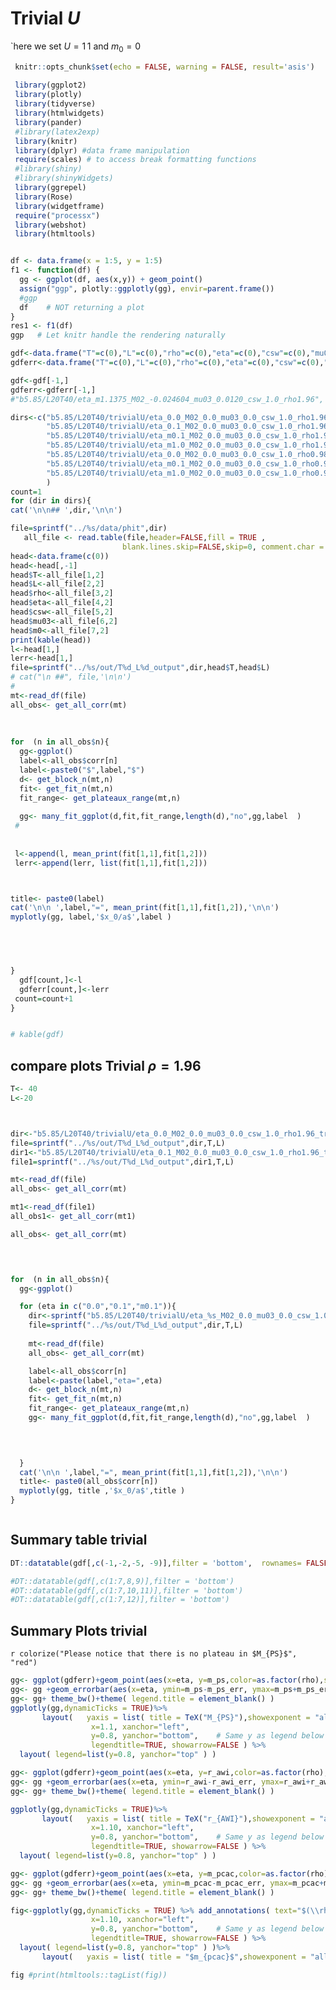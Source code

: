 # Trivial $U$

`here we set $U=1\!\!1$ and $m_0=0$ 

```r
 knitr::opts_chunk$set(echo = FALSE, warning = FALSE, result='asis')
 
 library(ggplot2)
 library(plotly)
 library(tidyverse)
 library(htmlwidgets)
 library(pander)
 #library(latex2exp)
 library(knitr)
 library(dplyr) #data frame manipulation
 require(scales) # to access break formatting functions
 #library(shiny)
 #library(shinyWidgets)
 library(ggrepel)
 library(Rose)
 library(widgetframe)
 require("processx")
 library(webshot)
 library(htmltools)


df <- data.frame(x = 1:5, y = 1:5)    
f1 <- function(df) {
  gg <- ggplot(df, aes(x,y)) + geom_point()
  assign("ggp", plotly::ggplotly(gg), envir=parent.frame())
  #ggp
  df    # NOT returning a plot
}
res1 <- f1(df)
ggp   # Let knitr handle the rendering naturally
```




```r
gdf<-data.frame("T"=c(0),"L"=c(0),"rho"=c(0),"eta"=c(0),"csw"=c(0),"mu03"=c(0),"m0"=c(0),"m_ps"=c(0),"m_Ds3"=c(0),"m_S0"=c(0),"r_awi"=c(0),"m_pcac"=c(0))
gdferr<-data.frame("T"=c(0),"L"=c(0),"rho"=c(0),"eta"=c(0),"csw"=c(0),"mu03"=c(0),"m0"=c(0),"m_ps"=c(0),"m_ps_err"=c(0),"m_Ds3"=c(0),"m_Ds3_err"=c(0),"m_S0"=c(0),"m_S0_err"=c(0),"r_awi"=c(0),"r_awi_err"=c(0),"m_pcac"=c(0),"m_pcac_err"=c(0))

gdf<-gdf[-1,]
gdferr<-gdferr[-1,]
#"b5.85/L20T40/eta_m1.1375_M02_-0.024604_mu03_0.0120_csw_1.0_rho1.96",

dirs<-c("b5.85/L20T40/trivialU/eta_0.0_M02_0.0_mu03_0.0_csw_1.0_rho1.96_trivialU",
        "b5.85/L20T40/trivialU/eta_0.1_M02_0.0_mu03_0.0_csw_1.0_rho1.96_trivialU",
        "b5.85/L20T40/trivialU/eta_m0.1_M02_0.0_mu03_0.0_csw_1.0_rho1.96_trivialU",
        "b5.85/L20T40/trivialU/eta_m1.0_M02_0.0_mu03_0.0_csw_1.0_rho1.96_trivialU",
        "b5.85/L20T40/trivialU/eta_0.0_M02_0.0_mu03_0.0_csw_1.0_rho0.98_trivialU", 
        "b5.85/L20T40/trivialU/eta_m0.1_M02_0.0_mu03_0.0_csw_1.0_rho0.98_trivialU",
        "b5.85/L20T40/trivialU/eta_m1.0_M02_0.0_mu03_0.0_csw_1.0_rho0.98_trivialU"
        )
count=1
for (dir in dirs){
cat('\n\n## ',dir,'\n\n')

file=sprintf("../%s/data/phit",dir)
   all_file <- read.table(file,header=FALSE,fill = TRUE ,
                         blank.lines.skip=FALSE,skip=0, comment.char = "")
head<-data.frame(c(0))
head<-head[,-1]
head$T<-all_file[1,2]
head$L<-all_file[2,2]
head$rho<-all_file[3,2]
head$eta<-all_file[4,2]
head$csw<-all_file[5,2]
head$mu03<-all_file[6,2]
head$m0<-all_file[7,2]
print(kable(head))
l<-head[1,]
lerr<-head[1,]
file=sprintf("../%s/out/T%d_L%d_output",dir,head$T,head$L)
# cat("\n ##", file,'\n\n')
# 
mt<-read_df(file)
all_obs<- get_all_corr(mt)
 
 
 
for  (n in all_obs$n){
  gg<-ggplot()
  label<-all_obs$corr[n]
  label<-paste0("$",label,"$")
  d<- get_block_n(mt,n)
  fit<- get_fit_n(mt,n)
  fit_range<- get_plateaux_range(mt,n)
  
  gg<- many_fit_ggplot(d,fit,fit_range,length(d),"no",gg,label  )
 # 
  
 
 l<-append(l, mean_print(fit[1,1],fit[1,2]))
 lerr<-append(lerr, list(fit[1,1],fit[1,2]))



title<- paste0(label)
cat('\n\n ',label,"=", mean_print(fit[1,1],fit[1,2]),'\n\n')
myplotly(gg, label,'$x_0/a$',label )



  

}
  gdf[count,]<-l
  gdferr[count,]<-lerr
 count=count+1
}


# kable(gdf)

```


## compare plots Trivial $\rho=1.96$


```r

T<- 40
L<-20



dir<-"b5.85/L20T40/trivialU/eta_0.0_M02_0.0_mu03_0.0_csw_1.0_rho1.96_trivialU"   
file=sprintf("../%s/out/T%d_L%d_output",dir,T,L)
dir1<-"b5.85/L20T40/trivialU/eta_0.1_M02_0.0_mu03_0.0_csw_1.0_rho1.96_trivialU"
file1=sprintf("../%s/out/T%d_L%d_output",dir1,T,L)

mt<-read_df(file)
all_obs<- get_all_corr(mt)

mt1<-read_df(file1)
all_obs1<- get_all_corr(mt1)

all_obs<- get_all_corr(mt)



 
for  (n in all_obs$n){
  gg<-ggplot()

  for (eta in c("0.0","0.1","m0.1")){
    dir<-sprintf("b5.85/L20T40/trivialU/eta_%s_M02_0.0_mu03_0.0_csw_1.0_rho1.96_trivialU",eta   )
    file=sprintf("../%s/out/T%d_L%d_output",dir,T,L)
    
    mt<-read_df(file)
    all_obs<- get_all_corr(mt)

    label<-all_obs$corr[n]
    label<-paste(label,"eta=",eta)
    d<- get_block_n(mt,n)
    fit<- get_fit_n(mt,n)
    fit_range<- get_plateaux_range(mt,n)
    gg<- many_fit_ggplot(d,fit,fit_range,length(d),"no",gg,label  )
  
    


  }
  cat('\n\n ',label,"=", mean_print(fit[1,1],fit[1,2]),'\n\n')
  title<- paste0(all_obs$corr[n])
  myplotly(gg, title ,'$x_0/a$',title )
}



```


## Summary table trivial

```r

DT::datatable(gdf[,c(-1,-2,-5, -9)],filter = 'bottom',  rownames= FALSE)

#DT::datatable(gdf[,c(1:7,8,9)],filter = 'bottom')
#DT::datatable(gdf[,c(1:7,10,11)],filter = 'bottom')
#DT::datatable(gdf[,c(1:7,12)],filter = 'bottom')
```

## Summary Plots trivial


`r colorize("Please notice that there is no plateau in $M_{PS}$", "red")`


```r
gg<- ggplot(gdferr)+geom_point(aes(x=eta, y=m_ps,color=as.factor(rho),shape=as.factor(rho)  ),size=3 )
gg<- gg +geom_errorbar(aes(x=eta, ymin=m_ps-m_ps_err, ymax=m_ps+m_ps_err, color=as.factor(rho),shape=as.factor(rho)  ),width=0.01)
gg<- gg+ theme_bw()+theme( legend.title = element_blank() )
ggplotly(gg,dynamicTicks = TRUE)%>%
       layout(   yaxis = list( title = TeX("M_{PS}"),showexponent = "all", exponentformat = "e")  ,xaxis = list(title = TeX("\\eta") ) ) %>% add_annotations( text="$(\\rho)$", xref="paper", yref="paper",
                  x=1.1, xanchor="left",
                  y=0.8, yanchor="bottom",    # Same y as legend below
                  legendtitle=TRUE, showarrow=FALSE ) %>%
  layout( legend=list(y=0.8, yanchor="top" ) )
```

```r
gg<- ggplot(gdferr)+geom_point(aes(x=eta, y=r_awi,color=as.factor(rho),shape=as.factor(rho) ),size=3 )
gg<- gg +geom_errorbar(aes(x=eta, ymin=r_awi-r_awi_err, ymax=r_awi+r_awi_err, color=as.factor(rho),shape=as.factor(rho)  ),width=0.01)
gg<- gg+ theme_bw()+theme( legend.title = element_blank() )

ggplotly(gg,dynamicTicks = TRUE)%>%
       layout(   yaxis = list( title = TeX("r_{AWI}"),showexponent = "all", exponentformat = "e")  ,xaxis = list(title = TeX("\\eta") ) ) %>% add_annotations( text="$(\\rho)$", xref="paper", yref="paper",
                  x=1.10, xanchor="left",
                  y=0.8, yanchor="bottom",    # Same y as legend below
                  legendtitle=TRUE, showarrow=FALSE ) %>%
  layout( legend=list(y=0.8, yanchor="top" ) )
```

```r
gg<- ggplot(gdferr)+geom_point(aes(x=eta, y=m_pcac,color=as.factor(rho),shape=as.factor(rho) ),size=3 )
gg<- gg +geom_errorbar(aes(x=eta, ymin=m_pcac-m_pcac_err, ymax=m_pcac+m_pcac_err, color=as.factor(rho),shape=as.factor(rho)  ),width=0.01)
gg<- gg+ theme_bw()+theme( legend.title = element_blank() )

fig<-ggplotly(gg,dynamicTicks = TRUE) %>% add_annotations( text="$(\\rho)$", xref="paper", yref="paper",
                  x=1.10, xanchor="left",
                  y=0.8, yanchor="bottom",    # Same y as legend below
                  legendtitle=TRUE, showarrow=FALSE ) %>%
  layout( legend=list(y=0.8, yanchor="top" ) )%>%
       layout(   yaxis = list( title = "$m_{pcac}$",showexponent = "all", exponentformat = "e")  ,xaxis = list(title = TeX("\\eta") ) ) 

fig #print(htmltools::tagList(fig))

```